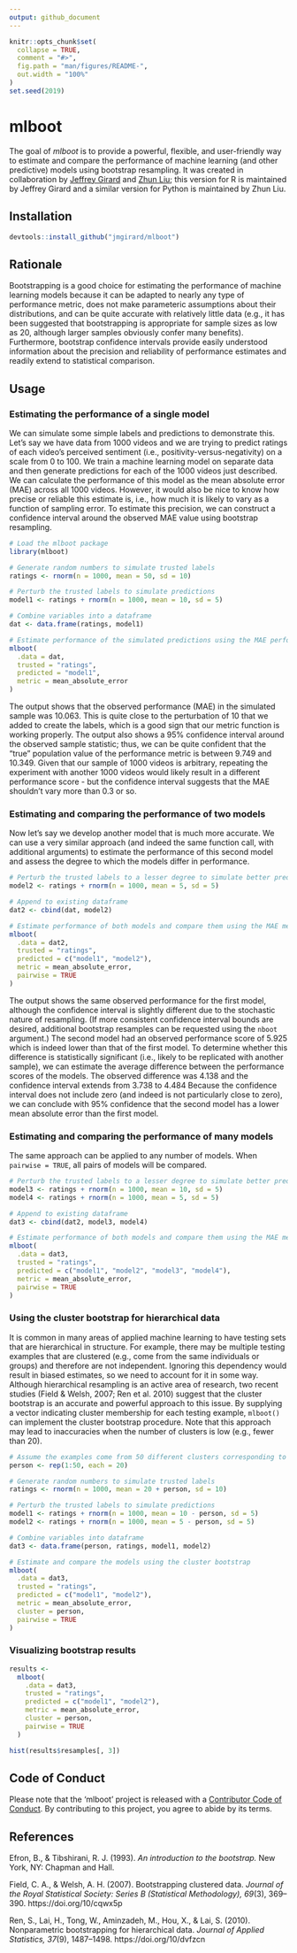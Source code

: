 ```yaml
---
output: github_document
---
```


<!-- README.md is generated from README.Rmd. Please edit that file -->

```r
knitr::opts_chunk$set(
  collapse = TRUE,
  comment = "#>",
  fig.path = "man/figures/README-",
  out.width = "100%"
)
set.seed(2019)
```
# mlboot

The goal of *mlboot* is to provide a powerful, flexible, and user-friendly way to estimate and compare the performance of machine learning (and other predictive) models using bootstrap resampling. It was created in collaboration by [Jeffrey Girard](https://jmgirard.com/) and [Zhun Liu](http://justin1904.github.io/); this version for R is maintained by Jeffrey Girard and a similar version for Python is maintained by Zhun Liu.

## Installation

``` r
devtools::install_github("jmgirard/mlboot")
```

## Rationale

Bootstrapping is a good choice for estimating the performance of machine learning models because it can be adapted to nearly any type of performance metric, does not make parameteric assumptions about their distributions, and can be quite accurate with relatively little data (e.g., it has been suggested that bootstrapping is appropriate for sample sizes as low as 20, although larger samples obviously confer many benefits). Furthermore, bootstrap confidence intervals provide easily understood information about the precision and reliability of performance estimates and readily extend to statistical comparison.

## Usage

### Estimating the performance of a single model

We can simulate some simple labels and predictions to demonstrate this. Let's say we have data from 1000 videos and we are trying to predict ratings of each video's perceived sentiment (i.e., positivity-versus-negativity) on a scale from 0 to 100. We train a machine learning model on separate data and then generate predictions for each of the 1000 videos just described. We can calculate the performance of this model as the mean absolute error (MAE) across all 1000 videos. However, it would also be nice to know how precise or reliable this estimate is, i.e., how much it is likely to vary as a function of sampling error. To estimate this precision, we can construct a confidence interval around the observed MAE value using bootstrap resampling.

```r
# Load the mlboot package
library(mlboot)

# Generate random numbers to simulate trusted labels
ratings <- rnorm(n = 1000, mean = 50, sd = 10)

# Perturb the trusted labels to simulate predictions
model1 <- ratings + rnorm(n = 1000, mean = 10, sd = 5)

# Combine variables into a dataframe
dat <- data.frame(ratings, model1)

# Estimate performance of the simulated predictions using the MAE performance metric
mlboot(
  .data = dat,
  trusted = "ratings",
  predicted = "model1",
  metric = mean_absolute_error
)
```

The output shows that the observed performance (MAE) in the simulated sample was 10.063. This is quite close to the perturbation of 10 that we added to create the labels, which is a good sign that our metric function is working properly. The output also shows a 95% confidence interval around the observed sample statistic; thus, we can be quite confident that the "true" population value of the performance metric is between 9.749 and 10.349. Given that our sample of 1000 videos is arbitrary, repeating the experiment with another 1000 videos would likely result in a different performance score - but the confidence interval suggests that the MAE shouldn't vary more than 0.3 or so.

### Estimating and comparing the performance of two models
Now let's say we develop another model that is much more accurate. We can use a very similar approach (and indeed the same function call, with additional arguments) to estimate the performance of this second model and assess the degree to which the models differ in performance.

```r
# Perturb the trusted labels to a lesser degree to simulate better predictions
model2 <- ratings + rnorm(n = 1000, mean = 5, sd = 5)

# Append to existing dataframe
dat2 <- cbind(dat, model2)

# Estimate performance of both models and compare them using the MAE metric
mlboot(
  .data = dat2,
  trusted = "ratings",
  predicted = c("model1", "model2"),
  metric = mean_absolute_error,
  pairwise = TRUE
)
```

The output shows the same observed performance for the first model, although the confidence interval is slightly different due to the stochastic nature of resampling. (If more consistent confidence interval bounds are desired, additional bootstrap resamples can be requested using the `nboot` argument.) The second model had an observed performance score of 5.925 which is indeed lower than that of the first model. To determine whether this difference is statistically significant (i.e., likely to be replicated with another sample), we can estimate the average difference between the performance scores of the models. The observed difference was 4.138 and the confidence interval extends from 3.738 to 4.484 Because the confidence interval does not include zero (and indeed is not particularly close to zero), we can conclude with 95\% confidence that the second model has a lower mean absolute error than the first model.

### Estimating and comparing the performance of many models
The same approach can be applied to any number of models. When `pairwise = TRUE`, all pairs of models will be compared.

```r
# Perturb the trusted labels to a lesser degree to simulate better predictions
model3 <- ratings + rnorm(n = 1000, mean = 10, sd = 5)
model4 <- ratings + rnorm(n = 1000, mean = 5, sd = 5)

# Append to existing dataframe
dat3 <- cbind(dat2, model3, model4)

# Estimate performance of both models and compare them using the MAE metric
mlboot(
  .data = dat3,
  trusted = "ratings",
  predicted = c("model1", "model2", "model3", "model4"),
  metric = mean_absolute_error,
  pairwise = TRUE
)
```

### Using the cluster bootstrap for hierarchical data
It is common in many areas of applied machine learning to have testing sets that are hierarchical in structure. For example, there may be multiple testing examples that are clustered (e.g., come from the same individuals or groups) and therefore are not independent. Ignoring this dependency would result in biased estimates, so we need to account for it in some way. Although hierarchical resampling is an active area of research, two recent studies (Field & Welsh, 2007; Ren et al. 2010) suggest that the cluster bootstrap is an accurate and powerful approach to this issue. By supplying a vector indicating cluster membership for each testing example, `mlboot()` can implement the cluster bootstrap procedure. Note that this approach may lead to inaccuracies when the number of clusters is low (e.g., fewer than 20). 

```r
# Assume the examples come from 50 different clusters corresponding to persons
person <- rep(1:50, each = 20)

# Generate random numbers to simulate trusted labels
ratings <- rnorm(n = 1000, mean = 20 + person, sd = 10)

# Perturb the trusted labels to simulate predictions
model1 <- ratings + rnorm(n = 1000, mean = 10 - person, sd = 5)
model2 <- ratings + rnorm(n = 1000, mean = 5 - person, sd = 5)

# Combine variables into dataframe
dat3 <- data.frame(person, ratings, model1, model2)

# Estimate and compare the models using the cluster bootstrap
mlboot(
  .data = dat3,
  trusted = "ratings",
  predicted = c("model1", "model2"),
  metric = mean_absolute_error,
  cluster = person,
  pairwise = TRUE
)
```

### Visualizing bootstrap results

```r
results <- 
  mlboot(
    .data = dat3,
    trusted = "ratings",
    predicted = c("model1", "model2"),
    metric = mean_absolute_error,
    cluster = person,
    pairwise = TRUE
  )

hist(results$resamples[, 3])
```

## Code of Conduct

Please note that the 'mlboot' project is released with a [Contributor Code of Conduct](.github/CODE_OF_CONDUCT.md). By contributing to this project, you agree to abide by its terms.

## References

Efron, B., & Tibshirani, R. J. (1993). *An introduction to the bootstrap.* New York, NY: Chapman and Hall.

Field, C. A., & Welsh, A. H. (2007). Bootstrapping clustered data. *Journal of the Royal Statistical Society: Series B (Statistical Methodology), 69*(3), 369–390. https://doi.org/10/cqwx5p

Ren, S., Lai, H., Tong, W., Aminzadeh, M., Hou, X., & Lai, S. (2010). Nonparametric bootstrapping for hierarchical data. *Journal of Applied Statistics, 37*(9), 1487–1498. https://doi.org/10/dvfzcn


